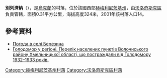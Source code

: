 {{coord|49|37|34|N|26|34|40|E|scale:100000|display=title}}

'''別列濟納'''（{{lang-uk|Березина}}），是[[烏克蘭|烏克蘭]]的村落，位於該國西部[[赫梅利尼茨基州|赫梅利尼茨基州]]，由[[沃洛奇斯克區|沃洛奇斯克區]]負責管轄，面積0.31平方公里，海拔高度324米，2001年該村落人口14。

==參考資料==
* [http://weather.in.ua/ua/hmel'nickaja/929 Погода в селі Березина]{{Wayback|url=http://weather.in.ua/ua/hmel%27nickaja/929 |date=20160305112411 }}
* [https://web.archive.org/web/20160304103840/http://admvol.at.ua/golodvregioni.doc Голодомор у регіоні. Перелік населених пунктів Волочиського району Хмельницької області, що постраждали від Голодомору 1932–1933 років.]

{{DEFAULTSORT:Березина}}
[[Category:赫梅利尼茨基州村落|Category:赫梅利尼茨基州村落]]
[[Category:沃洛奇斯克區村落|Category:沃洛奇斯克區村落]]


{{Khmelnytskyi-geo-stub}}
